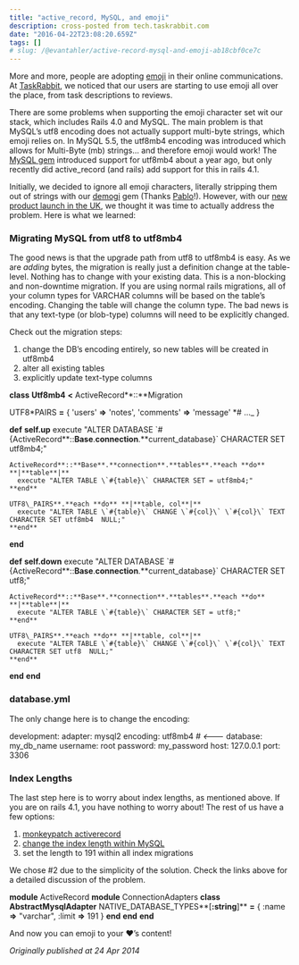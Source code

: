```yaml
---
title: "active_record, MySQL, and emoji"
description: cross-posted from tech.taskrabbit.com
date: "2016-04-22T23:08:20.659Z"
tags: []
# slug: /@evantahler/active-record-mysql-and-emoji-ab18cbf0ce7c
---
```


More and more, people are adopting [emoji](http://en.wikipedia.org/wiki/Emoji) in their online communications. At [TaskRabbit](https://www.taskrabbit.com), we noticed that our users are starting to use emoji all over the place, from task descriptions to reviews.

There are some problems when supporting the emoji character set wit our stack, which includes Rails 4.0 and MySQL. The main problem is that MySQL’s utf8 encoding does not actually support multi-byte strings, which emoji relies on. In MySQL 5.5, the utf8mb4 encoding was introduced which allows for Multi-Byte (mb) strings… and therefore emoji would work! The [MySQL gem](https://github.com/brianmario/mysql2) introduced support for utf8mb4 about a year ago, but only recently did active_record (and rails) add support for this in rails 4.1.

Initially, we decided to ignore all emoji characters, literally stripping them out of strings with our [demogi](https://github.com/taskrabbit/demoji) gem (Thanks [Pablo](http://tech.taskrabbit.com/blog/2014/02/14/emojis)!). However, with our [new product launch in the UK](http://www.taskrabbit.co.uk), we thought it was time to actually address the problem. Here is what we learned:

### Migrating MySQL from utf8 to utf8mb4

The good news is that the upgrade path from utf8 to utf8mb4 is easy. As we are _adding_ bytes, the migration is really just a definition change at the table-level. Nothing has to change with your existing data. This is a non-blocking and non-downtime migration. If you are using normal rails migrations, all of your column types for VARCHAR columns will be based on the table’s encoding. Changing the table will change the column type. The bad news is that any text-type (or blob-type) columns will need to be explicitly changed.

Check out the migration steps:

1.  change the DB’s encoding entirely, so new tables will be created in utf8mb4
2.  alter all existing tables
3.  explicitly update text-type columns

**class** **Utf8mb4** **<** ActiveRecord**::**Migration

UTF8*PAIRS **\=** {
'users' **\=>** 'notes',
'comments' **\=>** 'message'
*\# ...\_
}

**def** **self.up**
execute "ALTER DATABASE \`#{ActiveRecord**::**Base**.**connection**.**current_database}\` CHARACTER SET utf8mb4;"

    ActiveRecord**::**Base**.**connection**.**tables**.**each **do** **|**table**|**
      execute "ALTER TABLE \`#{table}\` CHARACTER SET = utf8mb4;"
    **end**

    UTF8\_PAIRS**.**each **do** **|**table, col**|**
      execute "ALTER TABLE \`#{table}\` CHANGE \`#{col}\` \`#{col}\` TEXT  CHARACTER SET utf8mb4  NULL;"
    **end**

**end**

**def** **self.down**
execute "ALTER DATABASE \`#{ActiveRecord**::**Base**.**connection**.**current_database}\` CHARACTER SET utf8;"

    ActiveRecord**::**Base**.**connection**.**tables**.**each **do** **|**table**|**
      execute "ALTER TABLE \`#{table}\` CHARACTER SET = utf8;"
    **end**

    UTF8\_PAIRS**.**each **do** **|**table, col**|**
      execute "ALTER TABLE \`#{table}\` CHANGE \`#{col}\` \`#{col}\` TEXT  CHARACTER SET utf8  NULL;"
    **end**

**end**
**end**

### database.yml

The only change here is to change the encoding:

development:
adapter: mysql2
encoding: utf8mb4 _\# <---_
database: my_db_name
username: root
password: my_password
host: 127.0.0.1
port: 3306

### Index Lengths

The last step here is to worry about index lengths, as mentioned above. If you are on rails 4.1, you have nothing to worry about! The rest of us have a few options:

1.  [monkeypatch activerecord](https://github.com/rails/rails/issues/9855#issuecomment-28874587)
2.  [change the index length within MySQL](http://dev.mysql.com/doc/refman/5.6/en/innodb-parameters.html#sysvar_innodb_large_prefix)
3.  set the length to 191 within all index migrations

We chose #2 due to the simplicity of the solution. Check the links above for a detailed discussion of the problem.

**module** ActiveRecord
**module** ConnectionAdapters
**class** **AbstractMysqlAdapter**
NATIVE_DATABASE_TYPES**\[**:string**\]** **\=** { :name **\=>** "varchar", :limit **\=>** 191 }
**end**
**end**
**end**

And now you can emoji to your ❤’s content!

_Originally published at 24 Apr 2014_

